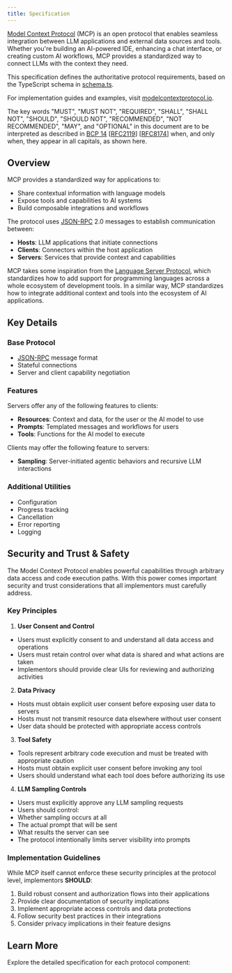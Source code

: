 ```yaml
---
title: Specification
---
```


[Model Context Protocol](https://modelcontextprotocol.io) (MCP) is an open protocol that
enables seamless integration between LLM applications and external data sources and
tools. Whether you're building an AI-powered IDE, enhancing a chat interface, or creating
custom AI workflows, MCP provides a standardized way to connect LLMs with the context
they need.

This specification defines the authoritative protocol requirements, based on the
TypeScript schema in
[schema.ts](https://github.com/modelcontextprotocol/specification/blob/main/schema/2024-11-05/schema.ts).

For implementation guides and examples, visit
[modelcontextprotocol.io](https://modelcontextprotocol.io).

The key words "MUST", "MUST NOT", "REQUIRED", "SHALL", "SHALL NOT", "SHOULD", "SHOULD
NOT", "RECOMMENDED", "NOT RECOMMENDED", "MAY", and "OPTIONAL" in this document are to be
interpreted as described in [BCP 14](https://datatracker.ietf.org/doc/html/bcp14)
[[RFC2119](https://datatracker.ietf.org/doc/html/rfc2119)]
[[RFC8174](https://datatracker.ietf.org/doc/html/rfc8174)] when, and only when, they
appear in all capitals, as shown here.

## Overview

MCP provides a standardized way for applications to:

- Share contextual information with language models
- Expose tools and capabilities to AI systems
- Build composable integrations and workflows

The protocol uses [JSON-RPC](https://www.jsonrpc.org/) 2.0 messages to establish
communication between:

- **Hosts**: LLM applications that initiate connections
- **Clients**: Connectors within the host application
- **Servers**: Services that provide context and capabilities

MCP takes some inspiration from the
[Language Server Protocol](https://microsoft.github.io/language-server-protocol/), which
standardizes how to add support for programming languages across a whole ecosystem of
development tools. In a similar way, MCP standardizes how to integrate additional context
and tools into the ecosystem of AI applications.

## Key Details

### Base Protocol

- [JSON-RPC](https://www.jsonrpc.org/) message format
- Stateful connections
- Server and client capability negotiation

### Features

Servers offer any of the following features to clients:

- **Resources**: Context and data, for the user or the AI model to use
- **Prompts**: Templated messages and workflows for users
- **Tools**: Functions for the AI model to execute

Clients may offer the following feature to servers:

- **Sampling**: Server-initiated agentic behaviors and recursive LLM interactions

### Additional Utilities

- Configuration
- Progress tracking
- Cancellation
- Error reporting
- Logging

## Security and Trust & Safety

The Model Context Protocol enables powerful capabilities through arbitrary data access
and code execution paths. With this power comes important security and trust
considerations that all implementors must carefully address.

### Key Principles

1. **User Consent and Control**

- Users must explicitly consent to and understand all data access and operations
- Users must retain control over what data is shared and what actions are taken
- Implementors should provide clear UIs for reviewing and authorizing activities

2. **Data Privacy**

- Hosts must obtain explicit user consent before exposing user data to servers
- Hosts must not transmit resource data elsewhere without user consent
- User data should be protected with appropriate access controls

3. **Tool Safety**

- Tools represent arbitrary code execution and must be treated with appropriate
caution
- Hosts must obtain explicit user consent before invoking any tool
- Users should understand what each tool does before authorizing its use

4. **LLM Sampling Controls**
- Users must explicitly approve any LLM sampling requests
- Users should control:
- Whether sampling occurs at all
- The actual prompt that will be sent
- What results the server can see
- The protocol intentionally limits server visibility into prompts

### Implementation Guidelines

While MCP itself cannot enforce these security principles at the protocol level,
implementors **SHOULD**:

1. Build robust consent and authorization flows into their applications
2. Provide clear documentation of security implications
3. Implement appropriate access controls and data protections
4. Follow security best practices in their integrations
5. Consider privacy implications in their feature designs

## Learn More

Explore the detailed specification for each protocol component:

<CardGroup cols={5}>
    <Card
        title="Architecture"
        icon="sitemap"
        href="/specification/2024-11-05/architecture"
    />
    <Card
        title="Base Protocol"
        icon="code"
        href="/specification/2024-11-05/basic"
    />
    <Card
        title="Server Features"
        icon="server"
        href="/specification/2024-11-05/server"
    />
    <Card
        title="Client Features"
        icon="user"
        href="/specification/2024-11-05/client"
    />
    <Card title="Contributing" icon="pencil" href="/development/contributing"/>
</CardGroup>
